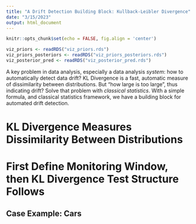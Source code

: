 ```yaml
---
title: "A Drift Detection Building Block: Kullback-Leibler Divergence"
date: "3/15/2023"
output: html_document
---
```


```r
knitr::opts_chunk$set(echo = FALSE, fig.align = 'center')

viz_priors <- readRDS("viz_priors.rds")
viz_priors_posteriors <- readRDS("viz_priors_posteriors.rds")
viz_posterior_pred <- readRDS("viz_posterior_pred.rds")
```

A key problem in data analysis, especially a data analysis _system_: how to automatically detect data drift? 
KL Divergence is a fast, automatic measure of dissimilarity between distributions.
But "how large is too large", thus indicating drift?
Solve that problem with _classical statistics_.
With a simple formula, and classical statistics framework,
we have a building block for automated drift detection.

# KL Divergence Measures Dissimilarity Between Distributions
# First Define Monitoring Window, then KL Divergence Test Structure Follows
## Case Example: Cars